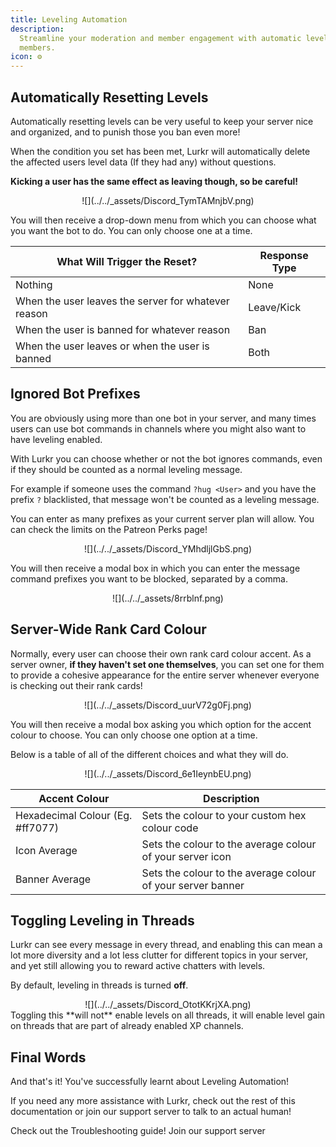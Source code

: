 ```yaml
---
title: Leveling Automation
description:
  Streamline your moderation and member engagement with automatic level adjustments, including resets for banned
  members.
icon: ⚙️
---
```



## Automatically Resetting Levels

Automatically resetting levels can be very useful to keep your server nice and organized, and to punish those you ban
even more!

When the condition you set has been met, Lurkr will automatically delete the affected users level data (If they had any)
without questions.

**Kicking a user has the same effect as leaving though, so be careful!**

<center>![](../../_assets/Discord_TymTAMnjbV.png)</center>

You will then receive a drop-down menu from which you can choose what you want the bot to do. You can only choose one at
a time.

| What Will Trigger the Reset?                        | Response Type |
| --------------------------------------------------- | ------------- |
| Nothing                                             | None          |
| When the user leaves the server for whatever reason | Leave/Kick    |
| When the user is banned for whatever reason         | Ban           |
| When the user leaves or when the user is banned     | Both          |

## Ignored Bot Prefixes

You are obviously using more than one bot in your server, and many times users can use bot commands in channels where
you might also want to have leveling enabled.

With Lurkr you can choose whether or not the bot ignores commands, even if they should be counted as a normal leveling
message.

For example if someone uses the command `?hug <User>` and you have the prefix `?` blacklisted, that message won't be
counted as a leveling message.

You can enter as many prefixes as your current server plan will allow. You can check the limits on the Patreon Perks
page!

<center>![](../../_assets/Discord_YMhdljlGbS.png)</center>

You will then receive a modal box in which you can enter the message command prefixes you want to be blocked, separated
by a comma.

<center>![](../../_assets/8rrblnf.png)</center>

## Server-Wide Rank Card Colour

Normally, every user can choose their own rank card colour accent. As a server owner, **if they haven't set one
themselves**, you can set one for them to provide a cohesive appearance for the entire server whenever everyone is
checking out their rank cards!

<center>![](../../_assets/Discord_uurV72g0Fj.png)</center>

You will then receive a modal box asking you which option for the accent colour to choose. You can only choose one
option at a time.

Below is a table of all of the different choices and what they will do.

<center>![](../../_assets/Discord_6e1IeynbEU.png)</center>

| Accent Colour                    | Description                                                 |
| -------------------------------- | ----------------------------------------------------------- |
| Hexadecimal Colour (Eg. #ff7077) | Sets the colour to your custom hex colour code              |
| Icon Average                     | Sets the colour to the average colour of your server icon   |
| Banner Average                   | Sets the colour to the average colour of your server banner |

## Toggling Leveling in Threads

Lurkr can see every message in every thread, and enabling this can mean a lot more diversity and a lot less clutter for
different topics in your server, and yet still allowing you to reward active chatters with levels.

By default, leveling in threads is turned **off**.

<center>![](../../_assets/Discord_OtotKKrjXA.png)</center>

<Callout type="info">
	Toggling this **will not** enable levels on all threads, it will enable level gain on threads that are part of already
	enabled XP channels.
</Callout>

## Final Words

And that's it! You've successfully learnt about Leveling Automation!

If you need any more assistance with Lurkr, check out the rest of this documentation or join our support server to talk
to an actual human!

<Cards>
	<Card href="/docs/troubleshooting" title="🐛 Still need help?">
		Check out the Troubleshooting guide!
	</Card>
	<Card href={SUPPORT_SERVER_INVITE} title="💬 Want to chat with an actual human?">
		Join our support server
	</Card>
</Cards>
